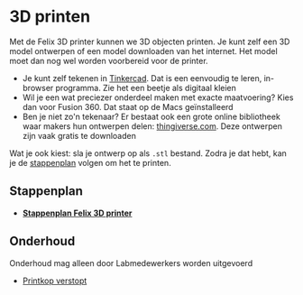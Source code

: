 
# 3D printen

Met de Felix 3D printer kunnen we 3D objecten printen. Je kunt zelf een 3D model ontwerpen of een model downloaden van het internet. Het model moet dan nog wel worden voorbereid voor de printer.

- Je kunt zelf tekenen in [Tinkercad](https://www.tinkercad.com/). Dat is een eenvoudig te leren, in-browser programma. Zie het een beetje als digitaal kleien
- Wil je een wat preciezer onderdeel maken met exacte maatvoering? Kies dan voor Fusion 360. Dat staat op de Macs geïnstalleerd
- Ben je niet zo'n tekenaar? Er bestaat ook een grote online bibliotheek waar makers hun ontwerpen delen: [thingiverse.com](https://www.thingiverse.com/). Deze ontwerpen zijn vaak gratis te downloaden

Wat je ook kiest: sla je ontwerp op als `.stl` bestand. Zodra je dat hebt, kan je de [stappenplan](./3d-printen/stappenplan) volgen om het te printen.

## Stappenplan

- **[Stappenplan Felix 3D printer](./3d-printen/stappenplan)**

## Onderhoud
<Callout type="warning">
  Onderhoud mag alleen door Labmedewerkers worden uitgevoerd
</Callout>

- [Printkop verstopt](./3d-printen/onderhoud/printkop-verstopt)
